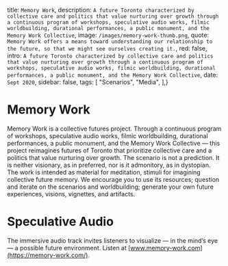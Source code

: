 
  title: `Memory Work`,
  description: `A future Toronto characterized by collective care and politics that value nurturing over growth through a continuous program of workshops, speculative audio works, filmic worldbuilding, durational performances, a public monument, and the Memory Work Collective`,
  image: `/images/memory-work-thumb.png`,
  quote: `Memory Work offers a means toward understanding our relationship to the future, so that we might see ourselves creating it.`,
  red: false,
  intro: `A future Toronto characterized by collective care and politics that value nurturing over growth through a continuous program of workshops, speculative audio works, filmic worldbuilding, durational performances, a public monument, and the Memory Work Collective`,
  date: `Sept 2020`,
  sidebar: false,
  tags: [
    "Scenarios",
    "Media",
  ],}


# Memory Work

Memory Work is a collective futures project. Through a continuous program of workshops, speculative audio works, filmic worldbuilding, durational performances, a public monument, and the Memory Work Collective — this project reimagines futures of Toronto that prioritize collective care and a politics that value nurturing over growth. The scenario is not a prediction. It is neither visionary, as in preferred, nor is it admonitory, as in dystopian. The work is intended as material for meditation, stimuli for imagining collective future memory. We encourage you to use its resources; question and iterate on the scenarios and worldbuilding; generate your own future experiences, visions, vignettes, and artifacts.

# Speculative Audio

The immersive audio track invites listeners to visualize — in the mind’s eye — a possible future environment. Listen at [www.memory-work.com](https://memory-work.com/).  

<Label meta={meta} />




